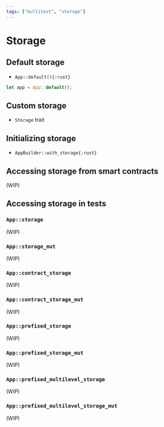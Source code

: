 ```yaml
---
tags: ["multitest", "storage"]
---
```


[MockStorage]: https://docs.rs/cosmwasm-std/latest/cosmwasm_std/testing/type.MockStorage.html

# Storage

## Default storage

- `App::default(){:rust}`

```rust showLineNumbers
let app = App::default();
```

## Custom storage

- `Storage` trait

## Initializing storage

- `AppBuilder::with_storage{:rust}`

## Accessing storage from smart contracts

(WIP)

## Accessing storage in tests

### `App::storage`

(WIP)

### `App::storage_mut`

(WIP)

### `App::contract_storage`

(WIP)

### `App::contract_storage_mut`

(WIP)

### `App::prefixed_storage`

(WIP)

### `App::prefixed_storage_mut`

(WIP)

### `App::prefixed_multilevel_storage`

(WIP)

### `App::prefixed_multilevel_storage_mut`

(WIP)
